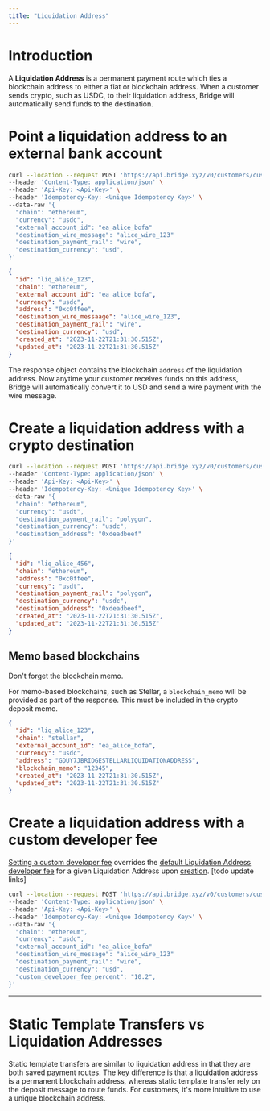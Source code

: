 ```yaml
---
title: "Liquidation Address"
---
```


# **Introduction**

A **Liquidation Address** is a permanent payment route which ties a blockchain address to either a fiat or blockchain address. When a customer sends crypto, such as USDC, to their liquidation address, Bridge will automatically send funds to the destination.

# **Point a liquidation address to an external bank account**

```bash Request expandable
curl --location --request POST 'https://api.bridge.xyz/v0/customers/cust_alice/liquidation_addresses' \
--header 'Content-Type: application/json' \
--header 'Api-Key: <Api-Key>' \
--header 'Idempotency-Key: <Unique Idempotency Key>' \
--data-raw '{
  "chain": "ethereum",
  "currency": "usdc",
  "external_account_id": "ea_alice_bofa"
  "destination_wire_message": "alice_wire_123"
  "destination_payment_rail": "wire",
  "destination_currency": "usd",
}'
```

```json Response expandable
{
  "id": "liq_alice_123",
  "chain": "ethereum",
  "external_account_id": "ea_alice_bofa",
  "currency": "usdc",
  "address": "0xc0ffee",
  "destination_wire_messaage": "alice_wire_123",
  "destination_payment_rail": "wire",
  "destination_currency": "usd",
  "created_at": "2023-11-22T21:31:30.515Z",
  "updated_at": "2023-11-22T21:31:30.515Z"
}
```

The response object contains the blockchain `address` of the liquidation address. Now anytime your customer receives funds on this address, Bridge will automatically convert it to USD and send a wire payment with the wire message.

# **Create a liquidation address with a crypto destination**

```bash Request expandable
curl --location --request POST 'https://api.bridge.xyz/v0/customers/cust_alice/liquidation_addresses' \
--header 'Content-Type: application/json' \
--header 'Api-Key: <Api-Key>' \
--header 'Idempotency-Key: <Unique Idempotency Key>' \
--data-raw '{
  "chain": "ethereum",
  "currency": "usdt",
  "destination_payment_rail": "polygon",
  "destination_currency": "usdc",
  "destination_address": "0xdeadbeef"
}'
```

```json Response expandable
{
  "id": "liq_alice_456",
  "chain": "ethereum",
  "address": "0xc0ffee",
  "currency": "usdt",
  "destination_payment_rail": "polygon",
  "destination_currency": "usdc",
  "destination_address": "0xdeadbeef",
  "created_at": "2023-11-22T21:31:30.515Z",
  "updated_at": "2023-11-22T21:31:30.515Z"
}
```

## Memo based blockchains

<Warning>
  Don't forget the blockchain memo.
</Warning>

For memo-based blockchains, such as Stellar, a `blockchain_memo` will be provided as part of the response. This must be included in the crypto deposit memo.

```json Response expandable
{
  "id": "liq_alice_123",
  "chain": "stellar",
  "external_account_id": "ea_alice_bofa",
  "currency": "usdc",
  "address": "GDUY7JBRIDGESTELLARLIQUIDATIONADDRESS",
  "blockchain_memo": "12345",
  "created_at": "2023-11-22T21:31:30.515Z",
  "updated_at": "2023-11-22T21:31:30.515Z"
}
```

# Create a liquidation address with a custom developer fee

[<u>Setting a custom developer fee</u>](https://apidocs.bridge.xyz/docs/developer-fees#custom-developer-fee) overrides the [<u>default Liquidation Address developer fee</u>](https://apidocs.bridge.xyz/docs/developer-fees#default-developer-fee-percent) for a given Liquidation Address upon [<u>creation</u>](https://apidocs.bridge.xyz/reference/post_customers-customerid-liquidation-addresses). [todo update links]

```bash Request expandable
curl --location --request POST 'https://api.bridge.xyz/v0/customers/cust_alice/liquidation_addresses' \
--header 'Content-Type: application/json' \
--header 'Api-Key: <Api-Key>' \
--header 'Idempotency-Key: <Unique Idempotency Key>' \
--data-raw '{
  "chain": "ethereum",
  "currency": "usdc",
  "external_account_id": "ea_alice_bofa"
  "destination_wire_message": "alice_wire_123"
  "destination_payment_rail": "wire",
  "destination_currency": "usd",
  "custom_developer_fee_percent": "10.2",
}'
```

---

# **Static Template Transfers vs Liquidation Addresses**

Static template transfers are similar to liquidation address in that they are both saved payment routes. The key difference is that a liquidation address is a permanent blockchain address, whereas static template transfer rely on the deposit message to route funds. For customers, it's more intuitive to use a unique blockchain address.